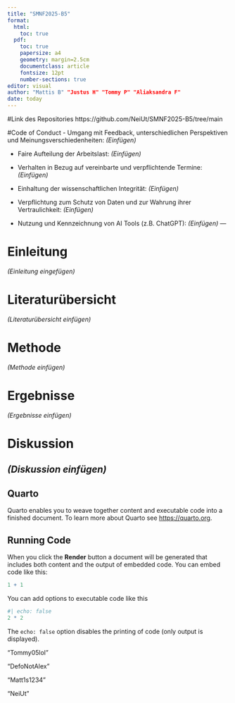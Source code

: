 ```yaml
---
title: "SMNF2025-B5"
format: 
  html:
    toc: true
  pdf:
    toc: true
    papersize: a4
    geometry: margin=2.5cm
    documentclass: article
    fontsize: 12pt
    number-sections: true
editor: visual
author: "Mattis B" "Justus H" "Tommy P" "Aliaksandra F"
date: today
---
```


#Link des Repositories
https://github.com/NeiUt/SMNF2025-B5/tree/main

<!-- git_hash <- system("git rev-parse HEAD", intern = TRUE)
cat("Commit Hash:", git_hash)

```markdown
Der aktuelle Commit-Hash ist `r git_hash`. -->


#Code of Conduct
- Umgang mit Feedback, unterschiedlichen Perspektiven und Meinungsverschiedenheiten:
*(Einfügen)*

- Faire Aufteilung der Arbeitslast:
*(Einfügen)*

- Verhalten in Bezug auf vereinbarte und verpflichtende Termine:
*(Einfügen)*

- Einhaltung der wissenschaftlichen Integrität:
*(Einfügen)*

- Verpflichtung zum Schutz von Daten und zur Wahrung ihrer Vertraulichkeit:
*(Einfügen)*

- Nutzung und Kennzeichnung von AI Tools (z.B. ChatGPT):
*(Einfügen)*
---

# Einleitung

*(Einleitung eingefügen)*

# Literaturübersicht

*(Literaturübersicht einfügen)*

# Methode

*(Methode einfügen)*

# Ergebnisse

*(Ergebnisse einfügen)*

# Diskussion

## *(Diskussion einfügen)*

## Quarto

Quarto enables you to weave together content and executable code into a finished document. To learn more about Quarto see <https://quarto.org>.

## Running Code

When you click the **Render** button a document will be generated that includes both content and the output of embedded code. You can embed code like this:

```r
1 + 1
```

You can add options to executable code like this

```r
#| echo: false
2 * 2
```

The `echo: false` option disables the printing of code (only output is displayed).

"Tommy05lol"

"DefoNotAlex"

"Matt1s1234"

"NeiUt"
